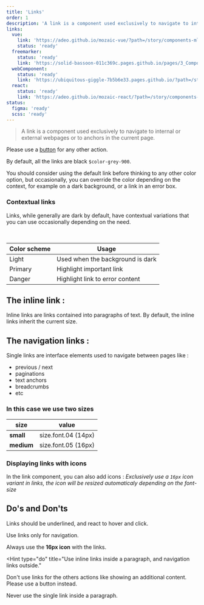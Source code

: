```yaml
---
title: 'Links'
order: 1
description: 'A link is a component used exclusively to navigate to internal or external webpages or to anchors in the current page'
links:
  vue:
    link: 'https://adeo.github.io/mozaic-vue/?path=/story/components-mlink'
    status: 'ready'
  freemarker:
    status: 'ready'
    link: 'https://solid-bassoon-011c369c.pages.github.io/pages/3_Components/links/'
  webComponent:
    status: 'ready'
    link: 'https://ubiquitous-giggle-7b5b6e33.pages.github.io/?path=/story/components-link'
  react:
    status: 'ready'
    link: 'https://adeo.github.io/mozaic-react/?path=/story/components-link'
status:
  figma: 'ready'
  scss: 'ready'
---
```


> A link is a component used exclusively to navigate to internal or external webpages or to anchors in the current page.

Please use a [button](/Components/Buttons/) for any other action.

<Preview path="link-default" nude />

By default, all the links are black `$color-grey-900`.

You should consider using the default link before thinking to any other color option, but occasionally, you can override the color depending on the context, for example on a dark background, or a link in an error box.

### Contextual links

Links, while generally are dark by default, have contextual variations that you can use occasionally depending on the need.

<Preview path="contextual-links" nude />

<br />

| Color scheme | Usage                            |
| ------------ | -------------------------------- |
| Light        | Used when the background is dark |
| Primary      | Highlight important link         |
| Danger       | Highlight link to error content  |

## The inline link :

Inline links are links contained into paragraphs of text. By default, the inline links inherit the current size.

<Preview path="link-inline-default" nude />

## The navigation links :

Single links are interface elements used to navigate between pages like :

- previous / next
- paginations
- text anchors
- breadcrumbs
- etc

### In this case we use two sizes

| size       | value               |
| ---------- | ------------------- |
| **small**  | size.font.04 (14px) |
| **medium** | size.font.05 (16px) |

<Preview path="link-sizes" nude />

### Displaying links with icons

In the link component, you can also add icons :
_Exclusively use a `16px` icon variant in links, the icon will be resized automaticaly depending on the font-size_

<Preview path="link-icon" nude />

## Do's and Don'ts

<HintItem>Links should be underlined, and react to hover and click.</HintItem>

<HintItem>Use links only for navigation.</HintItem>

<HintItem>
  Always use the <b>16px icon</b> with the links.
  <br />
</HintItem>

<Hint
  type="do"
  title="Use inline links inside a paragraph, and navigation links outside."
>
  <Preview path="link-dont" nude />
</Hint>

<HintItem dont>
    Don't use links for the others actions like showing an additional content. Please use a button instead.

</HintItem>

<HintItem dont>Never use the single link inside a paragraph.</HintItem>
